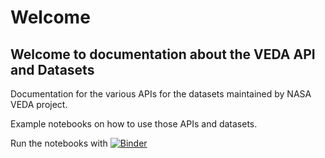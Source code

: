 # Welcome {.unnumbered}

## Welcome to documentation about the VEDA API and Datasets

Documentation for the various APIs for the datasets maintained by NASA VEDA project.

Example notebooks on how to use those APIs and datasets.

Run the notebooks with [![Binder](https://mybinder.org/badge_logo.svg)](https://mybinder.org/v2/gh/nasa-impact/veda-documentation/HEAD)

